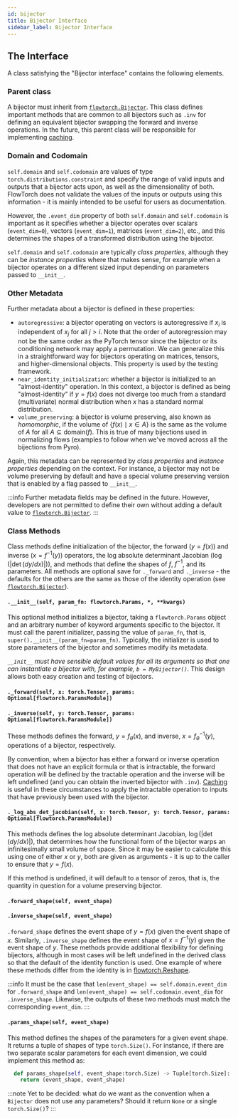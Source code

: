 ```yaml
---
id: bijector
title: Bijector Interface
sidebar_label: Bijector Interface
---
```


## The Interface
A class satisfying the "Bijector interface" contains the following elements.

### Parent class
A bijector must inherit from [`flowtorch.Bijector`](https://github.com/facebookincubator/flowtorch/blob/master/flowtorch/bijector.py). This class defines important methods that are common to all bijectors such as `.inv` for defining an equivalent bijector swapping the forward and inverse operations. In the future, this parent class will be responsible for implementing [caching](/users/caching).

### Domain and Codomain
`self.domain` and `self.codomain` are values of type `torch.distributions.constraint` and specify the range of valid inputs and outputs that a bijector acts upon, as well as the dimensionality of both. FlowTorch does not validate the values of the inputs or outputs using this information - it is mainly intended to be useful for users as documentation.

However, the `.event_dim` property of both `self.domain` and `self.codomain` is important as it specifies whether a bijector operates over scalars (`event_dim=0`), vectors (`event_dim=1`), matrices (`event_dim=2`), etc., and this determines the shapes of a transformed distribution using the bijector.

`self.domain` and `self.codomain` are typically *class properties*, although they can be *instance properties* where that makes sense, for example when a bijector operates on a different sized input depending on parameters passed to `__init__`.

### Other Metadata
Further metadata about a bijector is defined in these properties:
* `autoregressive`: a bijector operating on vectors is autoregressive if $x_i$ is independent of $x_j$ for all $j>i$. Note that the order of autoregression may not be the same order as the PyTorch tensor since the bijector or its conditioning network may apply a permutation. We can generalize this in a straightforward way for bijectors operating on matrices, tensors, and higher-dimensional objects. This property is used by the testing framework.
* `near_identity_initialization`: whether a bijector is initialized to an "almost-identity" operation. In this context, a bijector is defined as being "almost-identity" if $y=f(x)$ does not diverge too much from a standard (multivariate) normal distribution when $x$ has a standard normal distribution.
* `volume_preserving`: a bijector is volume preserving, also known as *homomorphic*, if the volume of $\{f(x)\mid x \in A\}$ is the same as the volume of $A$ for all $A\subseteq\text{domain}(f)$. This is true of many bijections used in normalizing flows (examples to follow when we've moved across all the bijections from Pyro).

Again, this metadata can be represented by *class properties* and *instance properties* depending on the context. For instance, a bijector may not be volume preserving by default and have a special volume preserving version that is enabled by a flag passed to `__init__`.

:::info
Further metadata fields may be defined in the future. However, developers are not permitted to define their own without adding a default value to [`flowtorch.Bijector`](https://github.com/facebookincubator/flowtorch/blob/master/flowtorch/bijector.py).
:::

### Class Methods
Class methods define initialization of the bijector, the forward ($y=f(x)$) and inverse ($x=f^{-1}(y)$) operators, the log absolute determinant Jacobian ($\log(|\det(dy/dx)|)$), and methods that define the shapes of $f$, $f^{-1}$, and its parameters. All methods are optional save for `._forward` and `._inverse` - the defaults for the others are the same as those of the identity operation (see [`flowtorch.Bijector`](https://github.com/facebookincubator/flowtorch/blob/master/flowtorch/bijector.py)).

#### `.__init__(self, param_fn: flowtorch.Params, *, **kwargs)`
This optional method initializes a bijector, taking a `flowtorch.Params` object and an arbitrary number of keyword arguments specific to the bijector. It must call the parent initializer, passing the value of `param_fn`, that is, `super().__init__(param_fn=param_fn)`. Typically, the initializer is used to store parameters of the bijector and sometimes modify its metadata. 

*`__init__` must have sensible default values for all its arguments so that one can instantiate a bijector with, for example, `b = MyBijector()`.* This design allows both easy creation and testing of bijectors.

#### `._forward(self, x: torch.Tensor, params: Optional[flowtorch.ParamsModule])`
#### `._inverse(self, y: torch.Tensor, params: Optional[flowtorch.ParamsModule])`
These methods defines the forward, $y=f_\theta(x)$, and inverse, $x=f^{-1}_\theta(y)$, operations of a bijector, respectively.

By convention, when a bijector has either a forward or inverse operation that does not have an explicit formula or that is intractable, the forward operation will be defined by the tractable operation and the inverse will be left undefined (and you can obtain the inverted bijector with `.inv`). [Caching](/users/caching) is useful in these circumstances to apply the intractable operation to inputs that have previously been used with the bijector.

#### `._log_abs_det_jacobian(self, x: torch.Tensor, y: torch.Tensor, params: Optional[flowtorch.ParamsModule])`
This methods defines the log absolute determinant Jacobian, $\log(|\det(dy/dx)|)$, that determines how the functional form of the bijector warps an infinitesimally small volume of space. Since it may be easier to calculate this using one of either $x$ or $y$, both are given as arguments - it is up to the caller to ensure that $y=f(x)$.

If this method is undefined, it will default to a tensor of zeros, that is, the quantity in question for a volume preserving bijector.

#### `.forward_shape(self, event_shape)`
#### `.inverse_shape(self, event_shape)`
`.forward_shape` defines the event shape of $y=f(x)$ given the event shape of $x$. Similarly, `.inverse_shape` defines the event shape of $x=f^{-1}(y)$ given the event shape of $y$. These methods provide additional flexibility for defining bijectors, although in most cases will be left undefined in the derived class so that the default of the identity function is used. One example of where these methods differ from the identity is in [flowtorch.Reshape](/users/composing).

:::info
It must be the case that `len(event_shape) == self.domain.event_dim` for `.forward_shape` and `len(event_shape) == self.codomain.event_dim` for `.inverse_shape`. Likewise, the outputs of these two methods must match the corresponding `event_dim`.
:::

#### `.params_shape(self, event_shape)`
This method defines the shapes of the parameters for a given event shape. It returns a tuple of shapes of type `torch.Size()`. For instance, if there are two separate scalar parameters for each event dimension, we could implement this method as:

```python
  def params_shape(self, event_shape:torch.Size) -> Tuple[torch.Size]:
    return (event_shape, event_shape)
```

:::note
Yet to be decided: what do we want as the convention when a `Bijector` does not use any parameters? Should it return `None` or a single `torch.Size()`?
:::
